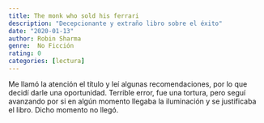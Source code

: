 ```yaml
---
title: The monk who sold his ferrari
description: "Decepcionante y extraño libro sobre el éxito"
date: "2020-01-13"
author: Robin Sharma
genre:  No Ficción
rating: 0
categories: [lectura]
---
```

Me llamó la atención el título y leí algunas recomendaciones, por lo que decidí darle una oportunidad. Terrible error, fue una tortura, pero seguí avanzando por si en algún momento llegaba la iluminación y se justificaba el libro. Dicho momento no llegó.
